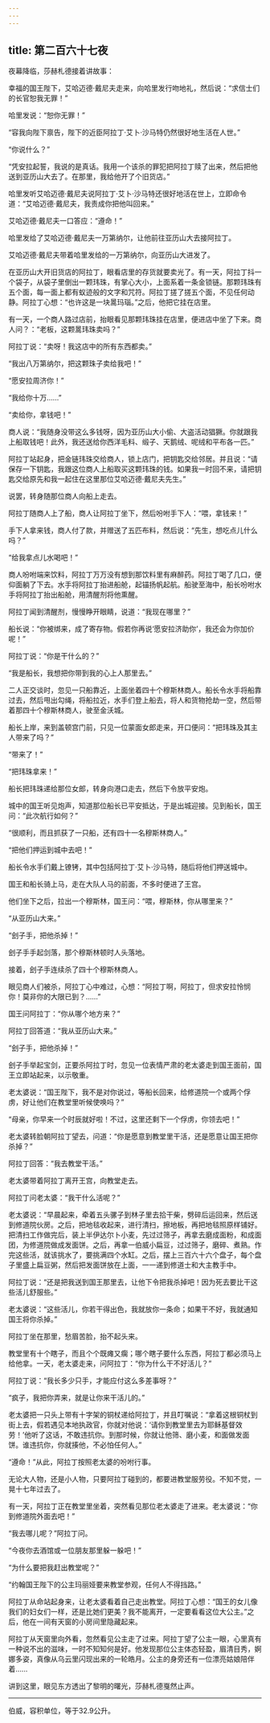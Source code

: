 ```yaml
---
---
---
```

title: 第二百六十七夜
---






夜幕降临，莎赫札德接着讲故事：





幸福的国王陛下，艾哈迈德·戴尼夫走来，向哈里发行吻地礼，然后说：“求信士们的长官恕我无罪！”

哈里发说：“恕你无罪！”

“容我向陛下禀告，陛下的近臣阿拉丁·艾卜·沙马特仍然很好地生活在人世。”

“你说什么？”

“凭安拉起誓，我说的是真话。我用一个该杀的罪犯把阿拉丁赎了出来，然后把他送到亚历山大去了。在那里，我给他开了个旧货店。”

哈里发听艾哈迈德·戴尼夫说阿拉丁·艾卜·沙马特还很好地活在世上，立即命令道：“艾哈迈德·戴尼夫，我责成你把他叫回来。”

艾哈迈德·戴尼夫一口答应：“遵命！”

哈里发给了艾哈迈德·戴尼夫一万第纳尔，让他前往亚历山大去接阿拉丁。

艾哈迈德·戴尼夫带着哈里发给的一万第纳尔，向亚历山大进发了。

在亚历山大开旧货店的阿拉丁，眼看店里的存货就要卖光了。有一天，阿拉丁抖一个袋子，从袋子里倒出一颗玮珠，有掌心大小，上面系着一条金锁链。那颗玮珠有五个面，每一面上都有蚁迹般的文字和咒符。阿拉丁搓了搓五个面，不见任何动静。阿拉丁心想：“也许这是一块暠玛瑙。”之后，他把它挂在店里。

有一天，一个商人路过店前，抬眼看见那颗玮珠挂在店里，便进店中坐了下来。商人问？：“老板，这颗暠玮珠卖吗？”

阿拉丁说：“卖呀！我这店中的所有东西都卖。”

“我出八万第纳尔，把这颗珠子卖给我吧！”

“愿安拉周济你！”

“我给你十万……”

“卖给你，拿钱吧！”

商人说：“我随身没带这么多钱呀，因为亚历山大小偷、大盗活动猖獗。你就跟我上船取钱吧！此外，我还送给你西洋毛料、缎子、天鹅绒、呢绒和平布各一匹。”

阿拉丁站起身，把金链玮珠交给商人，锁上店门，把钥匙交给邻居。并且说：“请保存一下钥匙，我跟这位商人上船取买这颗玮珠的钱。如果我一时回不来，请把钥匙交给原先和我一起住在这里那位艾哈迈德·戴尼夫先生。”

说罢，转身随那位商人向船上走去。

阿拉丁随商人上了船，商人让阿拉丁坐下，然后吩咐手下人：“喂，拿钱来！”

手下人拿来钱，商人付了款，并赠送了五匹布料，然后说：“先生，想吃点儿什么吗？”

“给我拿点儿水喝吧！”

商人吩咐端来饮料，阿拉丁万万没有想到那饮料里有麻醉药。阿拉丁喝了几口，便仰面躺了下去。水手将阿拉丁抬进船舱，起锚扬帆起航。船驶至海中，船长吩咐水手将阿拉丁抬出船舱，用清醒剂将他熏醒。

阿拉丁闻到清醒剂，慢慢睁开眼睛，说道：“我现在哪里？”

船长说：“你被绑来，成了寄存物。假若你再说‘愿安拉济助你’，我还会为你加价呢！”

阿拉丁说：“你是干什么的？”

“我是船长，我想把你带到我的心上人那里去。”

二人正交谈时，忽见一只船靠近，上面坐着四十个穆斯林商人。船长令水手将船靠过去，然后甩出勾绳，将船拉近，水手们登上船去，将人和货物抢劫一空，然后带着那四十个穆斯林商人，驶至金沃城。

船长上岸，来到盖顿宫门前，只见一位蒙面女郎走来，开口便问：“把玮珠及其主人带来了吗？”

“带来了！”

“把玮珠拿来！”

船长把玮珠递给那位女郎，转身向港口走去，然后下令放平安炮。

城中的国王听见炮声，知道那位船长已平安抵达，于是出城迎接。见到船长，国王问：“此次航行如何？”

“很顺利，而且抓获了一只船，还有四十一名穆斯林商人。”

“把他们押运到城中去吧！”

船长令水手们戴上镣铐，其中包括阿拉丁·艾卜·沙马特，随后将他们押送城中。

国王和船长骑上马，走在大队人马的前面，不多时便进了王宫。

他们坐下之后，拉出一个穆斯林，国王问：“喂，穆斯林，你从哪里来？”

“从亚历山大来。”

“刽子手，把他杀掉！”

刽子手手起剑落，那个穆斯林顿时人头落地。

接着，刽子手连续杀了四十个穆斯林商人。

眼见商人们被杀，阿拉丁心中难过，心想：“阿拉丁啊，阿拉丁，但求安拉怜悯你！莫非你的大限已到？……”

国王问阿拉丁：“你从哪个地方来？”

阿拉丁回答道：“我从亚历山大来。”

“刽子手，把他杀掉！”

刽子手举起宝剑，正要杀阿拉丁时，忽见一位表情严肃的老太婆走到国王面前，国王立即站起来，以示敬重。

老太婆说：“国王陛下，我不是对你说过，等船长回来，给修道院一个或两个俘虏，好让他们在教堂里听候使唤吗？”

“母亲，你早来一个时辰就好啦！不过，这里还剩下一个俘虏，你领去吧！”

老太婆转脸朝阿拉丁望去，问道：“你是愿意到教堂里干活，还是愿意让国王把你杀掉？”

阿拉丁回答：“我去教堂干活。”

老太婆带着阿拉丁离开王宫，向教堂走去。

阿拉丁问老太婆：“我干什么活呢？”

老太婆说：“早晨起来，牵着五头骡子到林子里去拾干柴，劈碎后运回来，然后送到修道院伙房。之后，把地毯收起来，进行清扫，擦地板，再把地毯照原样铺好。把清扫工作做完后，装上半伊达尔卜小麦，先过过筛子，再拿去磨成面粉，和成面团，为修道院做成发面饼。之后，再拿一伯威小扁豆，过过筛子，磨碎、煮熟。作完这些活，就该挑水了，要挑满四个水缸。之后，摆上三百六十六个盘子，每个盘子里盛上扁豆粥，然后把发面饼放在上面，一一递到修道士和大主教手中。

阿拉丁说：“还是把我送到国王那里去，让他下令把我杀掉吧！因为死去要比干这些活儿舒服些。”

老太婆说：“这些活儿，你若干得出色，我就放你一条命；如果干不好，我就通知国王将你杀掉。”

阿拉丁坐在那里，愁眉苦脸，抬不起头来。

教堂里有十个瞎子，而且个个既瘫又瘸；哪个瞎子要什么东西，阿拉丁都必须马上给他拿。一天，老太婆走来，问阿拉丁：“你为什么干不好活儿？”

阿拉丁说：“我长多少只手，才能应付这么多差事呀？”

“疯子，我把你弄来，就是让你来干活儿的。”

老太婆把一只头上带有十字架的铜杖递给阿拉丁，并且叮嘱说：“拿着这根铜杖到街上去，假若遇见本地执政官，你就对他说：‘请你到教堂里去为耶稣基督效劳！’他听了这话，不敢违抗你。到那时候，你就让他筛、磨小麦，和面做发面饼。谁违抗你，你就揍他，不必怕任何人。”

“遵命！”从此，阿拉丁按照老太婆的吩咐行事。

无论大人物，还是小人物，只要阿拉丁碰到的，都要进教堂服劳役。不知不觉，一晃十七年过去了。

有一天，阿拉丁正在教堂里坐着，突然看见那位老太婆走了进来。老太婆说：“你到修道院外面去吧！”

“我去哪儿呢？”阿拉丁问。

“今夜你去酒馆或一位朋友那里躲一躲吧！”

“为什么要把我赶出教堂呢？”

“约翰国王陛下的公主玛丽娅要来教堂参观，任何人不得挡路。”

阿拉丁从命站起身来，让老太婆看着自己走出教堂。阿拉丁心想：“国王的女儿像我们的妇女们一样，还是比她们更美？我不能离开，一定要看看这位大公主。”之后，他在一间有天窗的小房间里隐藏起来。

阿拉丁从天窗里向外看，忽然看见公主走了过来。阿拉丁望了公主一眼，心里真有一种说不出的滋味，一时不知知何是好。他发现那位公主体态轻盈，眉清目秀，婀娜多姿，真像从乌云里闪现出来的一轮皓月。公主的身旁还有一位漂亮姑娘陪伴着……





讲到这里，眼见东方透出了黎明的曙光，莎赫札德戛然止声。



***





伯威，容积单位，等于32.9公升。​​​